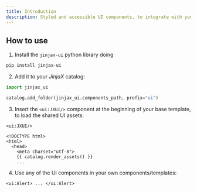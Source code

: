 ```yaml
---
title: Introduction
description: Styled and accessible UI components, to integrate with your JinjaX projects.
---
```


## How to use

1. Install the `jinjax-ui` python library doing

  ```bash
  pip install jinjax-ui
  ```

2. Add it to your *JinjaX* catalog:

  ```python
  import jinjax_ui

  catalog.add_folder(jinjax_ui.components_path, prefix="ui")
  ```

3. Insert the `<ui:JXUI/>` component at the beginning of your base template, to load the shared UI assets:

  ```html+jinja
  <ui:JXUI/>

  <!DOCTYPE html>
  <html>
    <head>
      <meta charset="utf-8">
      {{ catalog.render_assets() }}
      ...
  ```

4. Use any of the UI components in your own components/templates:

  ```html+jinja
  <ui:Alert> ... </ui:Alert>
  ```

